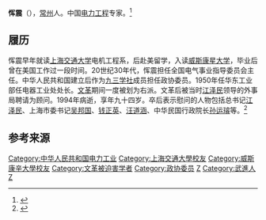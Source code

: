 '''恽震'''（{{bd|1901年||1994年}}），[[常州|常州]]人。中国[[電力工程學|电力工程]]专家。<ref>{{Cite web|title=恽震|url=https://museum.sjtu.edu.cn/info/1084/1294.htm|accessdate=|author=|date=|format=|publisher=|language=}}</ref>

== 履历 ==
恽震早年就读[[上海交通大学|上海交通大学]]电机工程系，后赴美留学，入读[[威斯康星大学|威斯康星大学]]，毕业后曾在美国工作过一段时间。20世纪30年代，恽震担任全国电气事业指导委员会主任。中华人民共和国建立后作为[[九三学社|九三学社]]成员担任政协委员。1950年任华东工业部任电器工业处处长。[[文革|文革]]期间一度被划为右派。文革后被当时[[江泽民|江泽民]]领导的外事局聘请为顾问。1994年病逝，享年九十四岁。卒后表示慰问的人物包括总书记[[江泽民|江泽民]]、上海市委书记[[吴邦国|吴邦国]]、[[钱正英|钱正英]]、[[汪道涵|汪道涵]]、中华民国行政院长[[孙运璿|孙运璿]]等。<ref>{{Cite web|title=深情缅怀我国电工业专家恽震先生|url=https://www.sh93.gov.cn/node933/node934/hm/gc/u1a1755765.html|accessdate=|author=|date=2012-09-04|format=|publisher=|language=}}</ref>

== 参考来源 ==
{{reflist}}

{{毗陵惲氏}}
{{DEFAULTSORT:Y惲}}
[[Category:中华人民共和国电力工业|Category:中华人民共和国电力工业]]
[[Category:上海交通大學校友|Category:上海交通大學校友]]
[[Category:威斯康辛大學校友|Category:威斯康辛大學校友]]
[[Category:文革被迫害学者|Category:文革被迫害学者]]
[[Category:政协委员|Category:政协委员]]
[[Category:毗陵惲氏|Z]]
[[Category:武進人|Category:武進人]]
[[Category:恽姓|Z]]
{{bio-stub}}